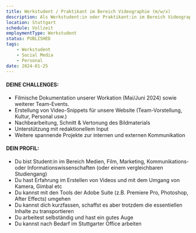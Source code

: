 ```yaml
---
title: Werkstudent / Praktikant im Bereich Videographie (m/w/x)
description: Als Werkstudent:in oder Praktikant:in im Bereich Videographie bist du für die videographische Konzeption und Umsetzung von unserem Bewegtbild-Content für unsere Web- & Social-Media-Präsenz verantwortlich, z.B. Intro-Clips zu Unternehmen, Arbeitsalltag, Incentives, Personen oder unserem neuen Büro. Ein Highlight wird die Video-Dokumentation unserer Auslands-Workation sein, welche wir jedes Jahr im Frühsommer veranstalten. Du bringst ein hohes Maß an Eigenverantwortung und kreativen Ideen mit? Wenn du zudem auch noch neugierig und technikaffin bist, dann könntest du perfekt zu uns passen!
location: Stuttgart
schedule: Vollzeit
employmentType: Werkstudent
status: PUBLISHED
tags:
    - Werkstudent
    - Social Media
    - Personal
date: 2024-01-25
---
```


#### DEINE CHALLENGES:

-   Filmische Dokumentation unserer Workation (Mai/Juni 2024) sowie weiterer Team-Events.
-   Erstellung von Video-Snippets für unsere Website (Team-Vorstellung, Kultur, Personal usw.)
-   Nachbearbeitung, Schnitt & Vertonung des Bildmaterials
-   Unterstützung mit redaktionellem Input
-   Weitere spannende Projekte zur internen und externen Kommunikation

#### DEIN PROFIL:

-   Du bist Student:in im Bereich Medien, Film, Marketing, Kommunikations- oder Informationswissenschaften (oder einem vergleichbaren Studiengang)
-   Du hast Erfahrung im Erstellen von Videos und mit dem Umgang von Kamera, Gimbal etc
-   Du kannst mit den Tools der Adobe Suite (z.B. Premiere Pro, Photoshop, After Effects) umgehen
-   Du kannst dich kurzfassen, schaffst es aber trotzdem die essentiellen Inhalte zu transportieren
-   Du arbeitest selbständig und hast ein gutes Auge
-   Du kannst nach Bedarf im Stuttgarter Office arbeiten
